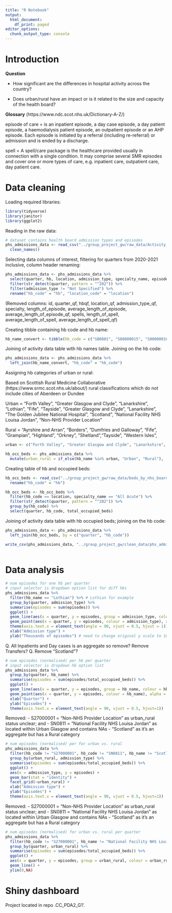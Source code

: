 ```yaml
---
title: "R Notebook"
output:
  html_document:
    df_print: paged
editor_options:
  chunk_output_type: console
---
```


# Introduction

__Question__

- How significant are the differences in hospital activity across the country? 

- Does urban/rural have an impact or is it related to the size and capacity of the health board?

__Glossary__ (https://www.ndc.scot.nhs.uk/Dictionary-A-Z/)

episode of care = is an inpatient episode, a day case episode, a day patient episode, a haemodialysis patient episode, an outpatient episode or an AHP episode. Each episode is initiated by a referral (including re-referral) or admission and is ended by a discharge.

spell = A spell/care package is the healthcare provided usually in connection with a single condition. It may comprise several SMR episodes and cover one or more types of care, e.g. inpatient care, outpatient care, day patient care.

# Data cleaning

Loading required libraries:

```r
library(tidyverse)
library(janitor)
library(ggplot2)

```

Reading in the raw data:

```r
# dataset contains health board admission types and episodes
phs_admissions_data <- read_csv("../group_project_gw/raw_data/Activity_by_Board_of_Treatment_and_Specialty.csv") %>% 
  clean_names()

```

Selecting data columns of interest, filtering for quarters from 2020-2021 inclusive, column header renaming:

```r
phs_admissions_data <- phs_admissions_data %>%
  select(quarter, hb, location, admission_type, specialty_name, episodes, length_of_episode, spells) %>%
  filter(str_detect(quarter, pattern = "^202")) %>%
  filter(admission_type != "Not Specified") %>%
  rename("hb_code" = "hb", "location_code" = "location")

```

(Removed columns: id, quarter_qf, hbqf, location_qf, admission_type_qf, specialty, length_of_episode, average_length_of_episode, average_length_of_episode_qf, spells, length_of_spell, average_length_of_spell, average_length_of_spell_qf)

Creating tibble containing hb code and hb name:

```r
hb_name_convert <- tibble(hb_code = c("SB0801", "S08000015", "S08000016", "S08000017", "S08000018", "S08000019", "S08000020", "S08000021", "S08000022", "S08000023", "S08000024", "S08000025", "S08000026", "S08000027", "S08000028", "S08000029", "S08000030", "S08000031", "S08000032", "S92000003", "SN0811", "S27000001"), hb_name = c("The Golden Jubilee National Hospital", "Ayrshire and Arran", "Borders", "Dumfries and Galloway", "Fife", "Forth Valley", "Grampian", "Greater Glasgow and Clyde", "Highland", "Lanarkshire", "Lothian", "Orkney", "Shetland", "Tayside", "Western Isles", "Fife", "Tayside", "Greater Glasgow and Clyde", "Lanarkshire", "Scotland", "National Facility NHS Louisa Jordan", "Non-NHS Provider Location"))

```

Joining of activity data table with hb names table. Joining on the hb code:

```r
phs_admissions_data <- phs_admissions_data %>% 
  left_join(hb_name_convert, "hb_code" = "hb_code")

```

Assigning hb categories of urban or rural:

Based on Scottish Rural Medicine Collaborative (https://www.srmc.scot.nhs.uk/about/) rural classifications which do not include cities of Aberdeen or Dundee

Urban = "Forth Valley", "Greater Glasgow and Clyde", "Lanarkshire", "Lothian", "Fife", "Tayside", "Greater Glasgow and Clyde", "Lanarkshire", "The Golden Jubilee National Hospital", "Scotland", "National Facility NHS Louisa Jordan", "Non-NHS Provider Location"

Rural = "Ayrshire and Arran", "Borders", "Dumfries and Galloway",  "Fife", "Grampian", "Highland", "Orkney", "Shetland","Tayside", "Western Isles", 

```r
urban <- c("Forth Valley", "Greater Glasgow and Clyde", "Lanarkshire", "Lothian", "Fife", "Tayside", "Greater Glasgow and Clyde", "Lanarkshire", "The Golden Jubilee National Hospital", "Scotland", "National Facility NHS Louisa Jordan", "Non-NHS Provider Location")

hb_occ_beds <- phs_admissions_data %>%
  mutate(urban_rural = if_else(hb_name %in% urban, "Urban", "Rural"), .after = location_code)

```

Creating table of hb and occupied beds:

```r
hb_occ_beds <- read_csv("../group_project_gw/raw_data/beds_by_nhs_board_of_treatment_and_specialty.csv") %>% clean_names() %>% 
  rename("hb_code" = "hb")

hb_occ_beds <- hb_occ_beds %>% 
  filter(hb_code == location, specialty_name == "All Acute") %>% 
  filter(str_detect(quarter, pattern = "^202")) %>% 
  group_by(hb_code) %>% 
  select(quarter, hb_code, total_occupied_beds)

```

Joining of activity data table with hb occupied beds; joining on the hb code:

```r
phs_admissions_data <- phs_admissions_data %>% 
  left_join(hb_occ_beds, by = c("quarter", "hb_code"))

```

```r
write_csv(phs_admissions_data, "../group_project_gw/clean_data/phs_admissions_data_clean.csv")
  
```


# Data analysis

```r
# num episodes for one hb per quarter
# input selector is dropdown option list for diff hbs
phs_admissions_data %>% 
  filter(hb_name == "Lothian") %>% # Lothian for example
  group_by(quarter, admission_type) %>%  
  summarise(episodes = sum(episodes)) %>% 
  ggplot() +
  geom_line(aes(x = quarter, y = episodes, group = admission_type, colour = admission_type), alpha = 1) +
  geom_point(aes(x = quarter, y = episodes, colour = admission_type), alpha = 1) +
  theme(axis.text.x = element_text(angle = 90, vjust = 0.5, hjust = 1)) +
  xlab("Admission type") +
  ylab("Thousands of episodes") # need to change original y scale to 1000s

```

Q. All Inpatients and Day cases is an aggregate so remove? Remove Transfers?
Q. Remove "Scotland"?

```r
# num episodes (normalised) per hb per quarter
# input selector is dropdown hb option list
phs_admissions_data %>% 
  group_by(quarter, hb_name) %>%  
  summarise(episodes = sum(episodes/total_occupied_beds)) %>% 
  ggplot() +
  geom_line(aes(x = quarter, y = episodes, group = hb_name, colour = hb_name), alpha = 0.75) +
  geom_point(aes(x = quarter, y = episodes, colour = hb_name), alpha = 0.75) +
  xlab("Quarter") +
  ylab("Episodes") +
  theme(axis.text.x = element_text(angle = 90, vjust = 0.5, hjust=1))
```

Removed: 
- S27000001 = "Non-NHS Provider Location" as urban_rural status unclear; and
- SN0811 = "National Facility NHS Louisa Jordan" as located within Urban Glasgow and contains NAs
- "Scotland" as it's an aggregate but has a Rural category

```r
# num episodes (normalised) per for urban vs. rural
phs_admissions_data %>%
  filter(hb_code != "S27000001", hb_code != "SN0811", hb_name != "Scotland") %>% 
  group_by(urban_rural, admission_type) %>% 
  summarise(episodes = sum(episodes/total_occupied_beds)) %>% 
  ggplot() +
  aes(x = admission_type, y = episodes) +
  geom_bar(stat = "identity") +
  facet_grid(~urban_rural) +
  xlab("Admission type") +
  ylab("Episodes") +
  theme(axis.text.x = element_text(angle = 90, vjust = 0.5, hjust=1))
```

Removed: 
- S27000001 = "Non-NHS Provider Location" as urban_rural status unclear; and
- SN0811 = "National Facility NHS Louisa Jordan" as located within Urban Glasgow and contains NAs
- "Scotland" as it's an aggregate but has a Rural category

```r
# num episodes (normalised) for urban vs. rural per quarter
phs_admissions_data %>%
  filter(hb_code != "S27000001", hb_name != "National Facility NHS Louisa Jordan", hb_name != "Scotland") %>% 
  group_by(quarter, urban_rural) %>% 
  summarise(episodes = sum(episodes/total_occupied_beds)) %>%
  ggplot() +
  aes(x = quarter, y = episodes, group = urban_rural, colour = urban_rural) +
  geom_line() +
  ylim(0,NA)

```

# Shiny dashboard

Project located in repo .CC_PDA2_G1'.
